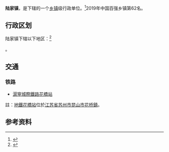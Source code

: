 {{中国乡级行政区
|景观照片文件名 = 陆家文化中心124307.jpg
|景观照片描述 = 陆家镇文化中心、党群服务中心
|汉语拼音 = 
|其他语言 = 
|其他语言名称 = 
|旧称 = 菉葭浜
|地名出处 = 
|位置图文件名 = 
|位置图描述 = 
|自定义图片= 
|建置时间 = 
|政府驻地 = 
|毗邻 = 
|总面积 = 
|总人口 = 
|总人口年份 = 
|户籍人口 = 
|户籍人口年份 = 
|常住人口 = 
|常住人口年份 = 
|人口密度 = 
|GDP = 
|GDP年份 = 
|邮政编码 = 
|电话区号 = 512
|官方网站 = 
|网站名称 = 
|32/05/83/103/000}}

'''陆家镇'''，是{{PRC admin/fullname|32/05/83/103/000|3}}下辖的一个[[乡镇|乡镇]]级行政单位。<ref>{{PRC admin/ref sgc|{{PRC admin/parent|32/05/83/103/000}}}}</ref>2019年中国百强乡镇第62名。

== 行政区划 ==

陆家镇下辖以下地区：<ref>{{PRC admin/ref sgc|32/05/83/103/000}}</ref>

{{PRC admin/children|32/05/83/103/000}}。

== 交通 ==
=== 铁路 ===
* {{rint|cn|rail}}[[沪宁城际铁路|滬寧城際鐵路]][[花桥站_(沪宁城际铁路)|花橋站]]
註：[[上海地鐵|地鐵]][[花桥站_(地铁)|花橋站]]位於[[江苏省|江苏省]][[苏州市|苏州市]][[昆山市|昆山市]][[花桥镇_(昆山市)|花桥鎮]]。

== 参考资料 ==
{{reflist}}

{{PRC admin/navcat|32/05/83/103/000}}